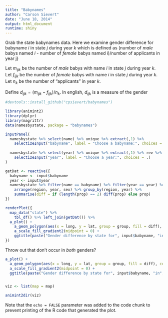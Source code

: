 ```yaml
---
title: "Babynames"
author: "Carson Sievert"
date: "June 18, 2014"
output: html_document
runtime: shiny
---
```


Grab the state babynames data. Here we examine gender difference for babyname $i$ in state $j$ during year $k$ which is defined as (number of _male_ babys named $i$ - number of _female_ babys named $i$)/number of applicants in year j}

Let $m_{ijk}$ be the number of _male_ babys with name $i$ in state $j$ during year $k$.
Let $f_{ijk}$ be the number of _female_ babys with name $i$ in state $j$ during year $k$.
Let $n_{k}$ be the number of "applicants" in year $k$.

Define $d_{ijk} = (m_{ijk} - f_{ijk})/n_{k}$. In english, $d_{ijk}$ is a measure of the gender 

```r
#devtools::install_github("cpsievert/babynames")
```

```r
library(animint2)
library(dplyr)
library(magrittr)
data(namesbystate, package = "babynames")
```

```r
inputPanel(
  namesbystate %>% select(name) %>% unique %>% extract(,1) %>%
    selectizeInput("babyname", label = "Choose a babyname:", choices = ., selected = "Mary"),
  
  namesbystate %>% select(year) %>% unique %>% extract(,1) %>% rev %>%
    selectizeInput("year", label = "Choose a year:", choices = .)
)

getDat <- reactive({
  babyname <- input$babyname
  year <- input$year
  namesbystate %>% filter(name == babyname) %>% filter(year == year) %>%
    arrange(region, year, sex) %>% group_by(region, year) %>% 
    summarise(diff = if (length(prop) == 2) diff(prop) else prop)
})

renderPlot({
  map_data("state") %>% 
    tbl_df() %>% left_join(getDat()) %>%
  a_plot() + 
    a_geom_polygon(aes(x = long, y = lat, group = group, fill = diff), colour = "grey") +
    a_scale_fill_gradient2(midpoint = 0) +
    ggtitle(paste("Gender difference by state for", input$babyname, "in", input$year))
})
```

Throw out that don't occur in *both* genders?

```r
a_plot() + 
  a_geom_polygon(aes(x = long, y = lat, group = group, fill = diff), colour = "grey") +
  a_scale_fill_gradient2(midpoint = 0) +
  ggtitle(paste("Gender difference by state for", input$babyname, "in", input$year))


viz <- list(map = map)

animint2dir(viz)
```

Note that the `echo = FALSE` parameter was added to the code chunk to prevent printing of the R code that generated the plot.
